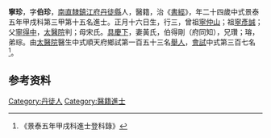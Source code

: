 {{明清人物信息框
| 姓名 = 寧珍
| 原名 =
| 圖片名稱= 
| 圖片大小 =
| 圖片說明 = 
| 最高職務 =
| 國家 = 大明 
| 爵位 =
| 籍貫 = [[南直隸|南直隸]][[鎮江府|鎮江府]][[丹徒縣|丹徒縣]]
| 族裔 = 
| 旗籍 = 
| 字號 = 
| 諡號 =
| 出生日期 = 正月十六日
| 出生地點 =
| 逝世日期 = 
| 逝世地點 =
| 墓葬 =
| 配偶 = 黃氏
| 親屬 = 曾祖[[寧仲山|寧仲山]]，祖[[寧彥誠|寧彥誠]]，父[[寧得中|寧得中]]，母宋氏
| 出身 =
* 景泰五年甲戌科進士
| 經歷 =
| 著作 =  
*
*
*
}}
'''寧珍'''{{BD|1431年||1490年||}}，字'''伯珍'''，[[南直隸|南直隸]][[鎮江府|鎮江府]][[丹徒縣|丹徒縣]]人，醫籍，治《[[書經|書經]]》，年二十四歲中式景泰五年甲戌科第三甲第十五名進士。正月十六日生，行三，曾祖[[寧仲山|寧仲山]]；祖[[寧彥誠|寧彥誠]]；父[[寧得中|寧得中]]，[[太醫院|太醫院]]判；母宋氏。[[具慶下|具慶下]]，妻黃氏，伯得剛（府同知），兄瓚；瑢，弟琮。由[[太醫院|太醫院]]醫生中式順天府鄉試第一百五十三名[[舉人|舉人]]，[[會試|會試]]中式第三百七名<ref>《景泰五年甲戌科進士登科錄》</ref>。

== 参考资料 ==
{{reflist}}

{{景泰五年甲戌科殿试金榜}}

{{Authority control}}

{{DEFAULTSORT:}}
[[Category:丹徒人|Category:丹徒人]]
[[Category:醫籍進士|Category:醫籍進士]]


{{明朝人物小作品}}